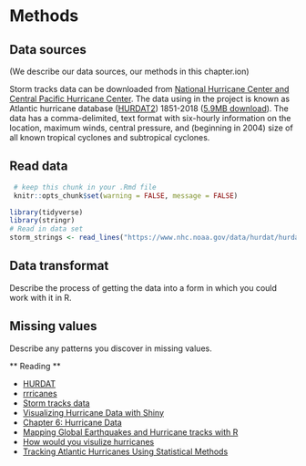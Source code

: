 # Methods

## Data sources
(We describe our data sources, our methods in this chapter.ion)

Storm tracks data can be downloaded from [National Hurricane Center and Central Pacific Hurricane Center]("https://www.nhc.noaa.gov/data/#hurdat"). The data using in the project is known as Atlantic hurricane database ([HURDAT2]("https://www.nhc.noaa.gov/data/hurdat/hurdat2-format-atlantic.pdf")) 1851-2018 ([5.9MB download]("https://www.nhc.noaa.gov/data/hurdat/hurdat2-1851-2018-051019.txt")). The data has a comma-delimited, text format with six-hourly information on the location, maximum winds, central pressure, and (beginning in 2004) size of all known tropical cyclones and subtropical cyclones.

## Read data

```r
 # keep this chunk in your .Rmd file
 knitr::opts_chunk$set(warning = FALSE, message = FALSE)
```

```r
library(tidyverse)
library(stringr)
# Read in data set
storm_strings <- read_lines("https://www.nhc.noaa.gov/data/hurdat/hurdat2-1851-2018-051019.txt")
```

## Data transformat

Describe the process of getting the data into a form in which you could work with it in R.

## Missing values

Describe any patterns you discover in missing values.


** Reading **

* [HURDAT]("https://cran.r-project.org/web/packages/HURDAT/HURDAT.pdf)
* [rrricanes]("https://github.com/ropensci/rrricanes")
* [Storm tracks data]("https://dplyr.tidyverse.org/reference/storms.html")
* [Visualizing Hurricane Data with Shiny]("https://www.r-bloggers.com/visualizing-hurricane-data-with-shiny/")
* [Chapter 6: Hurricane Data]("https://rpubs.com/jelsner/4826")
* [Mapping Global Earthquakes and Hurricane tracks with R]("http://david-lallemant.com/mapping-global-earthquakes-and-hurricane-tracks-with-r-2/")
* [How would you visulize hurricanes]("http://www.storytellingwithdata.com/blog/2017/10/1/how-youd-visualize-hurricanes")
* [Tracking Atlantic Hurricanes Using Statistical Methods]("https://scholarcommons.usf.edu/cgi/viewcontent.cgi?article=5927&context=etd")
